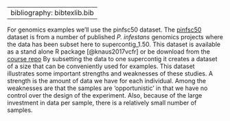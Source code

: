 
---
bibliography: bibtexlib.bib
---


For genomics examples we'll use the pinfsc50 dataset. The [pinfsc50](https://CRAN.R-project.org/package=pinfsc50) dataset is from a number of published *P. infestans* genomics projects where the data has been subset here to supercontig_1.50. This dataset is available as a stand alone R package [@knaus2017vcfr] or be download from the [course repo](https://github.com/jeffreyblanchard/EvoGeno/blob/master/Grunwald/pinfsc50_filtered.vcf.gz) By subsetting the data to one supercontig it creates a dataset of a size that can be conveniently used for examples. This dataset illustrates some important strengths and weaknesses of these studies. A strength is the amount of data we have for each individual. Among the weaknesses are that the samples are 'opportunistic' in that we have no control over the design of the experiment. Also, because of the large investment in data per sample, there is a relatively small number of samples.